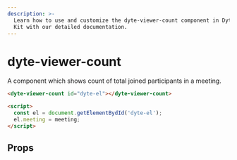 ```yaml
---
description: >-
  Learn how to use and customize the dyte-viewer-count component in Dyte's UI
  Kit with our detailed documentation.
---
```


# dyte-viewer-count

A component which shows count of total joined participants in a meeting.

```html
<dyte-viewer-count id="dyte-el"></dyte-viewer-count>

<script>
  const el = document.getElementBydId('dyte-el');
  el.meeting = meeting;
</script>
```

## Props

<PropsTable of="dyte-viewer-count" />

<head>
  <title>UI Kit dyte-viewer-count</title>
</head>
